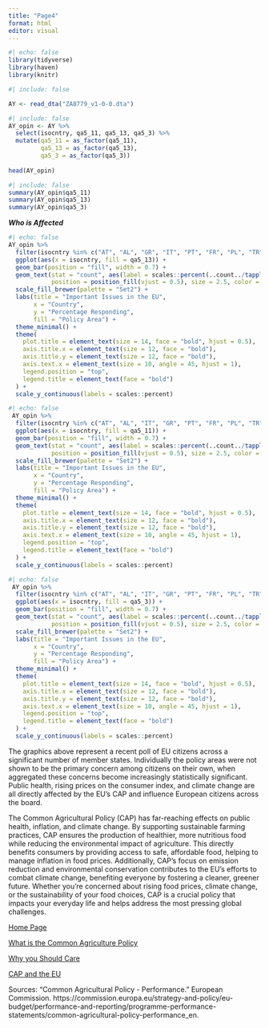 ```yaml
---
title: "Page4"
format: html
editor: visual
---
```


```r
#| echo: false
library(tidyverse)
library(haven)
library(knitr)
```

```r
#| include: false

AY <- read_dta("ZA8779_v1-0-0.dta")
```

```r
#| include: false
AY_opin <- AY %>% 
  select(isocntry, qa5_11, qa5_13, qa5_3) %>% 
  mutate(qa5_11 = as_factor(qa5_11),
         qa5_13 = as_factor(qa5_13),
         qa5_3 = as_factor(qa5_3))
  
head(AY_opin)
```

```r
#| include: false
summary(AY_opin$qa5_11)
summary(AY_opin$qa5_13)
summary(AY_opin$qa5_3)
```

***Who is Affected***

```r
#| echo: false
AY_opin %>% 
  filter(isocntry %in% c("AT", "AL", "GR", "IT", "PT", "FR", "PL", "TR", "NL", "ES", "BE")) %>%
  ggplot(aes(x = isocntry, fill = qa5_13)) +
  geom_bar(position = "fill", width = 0.7) +
  geom_text(stat = "count", aes(label = scales::percent(..count../tapply(..count.., ..x.., sum)[..x..])), 
            position = position_fill(vjust = 0.5), size = 2.5, color = "black") +
  scale_fill_brewer(palette = "Set2") +
  labs(title = "Important Issues in the EU", 
       x = "Country", 
       y = "Percentage Responding", 
       fill = "Policy Area") +
  theme_minimal() +
  theme(
    plot.title = element_text(size = 14, face = "bold", hjust = 0.5),
    axis.title.x = element_text(size = 12, face = "bold"),
    axis.title.y = element_text(size = 12, face = "bold"),
    axis.text.x = element_text(size = 10, angle = 45, hjust = 1),
    legend.position = "top",
    legend.title = element_text(face = "bold")
  ) +
  scale_y_continuous(labels = scales::percent)
```

```r
#| echo: false
 AY_opin %>% 
  filter(isocntry %in% c("AT", "AL", "IT", "GR", "PT", "FR", "PL", "TR", "NL", "ES", "BE")) %>%
  ggplot(aes(x = isocntry, fill = qa5_11)) +
  geom_bar(position = "fill", width = 0.7) +
  geom_text(stat = "count", aes(label = scales::percent(..count../tapply(..count.., ..x.., sum)[..x..])), 
            position = position_fill(vjust = 0.5), size = 2.5, color = "black") +
  scale_fill_brewer(palette = "Set2") +
  labs(title = "Important Issues in the EU", 
       x = "Country", 
       y = "Percentage Responding", 
       fill = "Policy Area") +
  theme_minimal() +
  theme(
    plot.title = element_text(size = 14, face = "bold", hjust = 0.5),
    axis.title.x = element_text(size = 12, face = "bold"),
    axis.title.y = element_text(size = 12, face = "bold"),
    axis.text.x = element_text(size = 10, angle = 45, hjust = 1),
    legend.position = "top",
    legend.title = element_text(face = "bold")
  ) +
  scale_y_continuous(labels = scales::percent)
```

```r
#| echo: false
 AY_opin %>% 
  filter(isocntry %in% c("AT", "AL", "IT", "GR", "PT", "FR", "PL", "TR", "NL", "ES", "BE")) %>%
  ggplot(aes(x = isocntry, fill = qa5_3)) +
  geom_bar(position = "fill", width = 0.7) +
  geom_text(stat = "count", aes(label = scales::percent(..count../tapply(..count.., ..x.., sum)[..x..])), 
            position = position_fill(vjust = 0.5), size = 2.5, color = "black") +
  scale_fill_brewer(palette = "Set2") +
  labs(title = "Important Issues in the EU", 
       x = "Country", 
       y = "Percentage Responding", 
       fill = "Policy Area") +
  theme_minimal() +
  theme(
    plot.title = element_text(size = 14, face = "bold", hjust = 0.5),
    axis.title.x = element_text(size = 12, face = "bold"),
    axis.title.y = element_text(size = 12, face = "bold"),
    axis.text.x = element_text(size = 10, angle = 45, hjust = 1),
    legend.position = "top",
    legend.title = element_text(face = "bold")
  ) +
  scale_y_continuous(labels = scales::percent)
```

The graphics above represent a recent poll of EU citizens across a significant number of member states. Individually the policy areas were not shown to be the primary concern among citizens on their own, when aggregated these concerns become increasingly statistically significant. Public health, rising prices on the consumer index, and climate change are all directly affected by the EU's CAP and influence European citizens across the board.

The Common Agricultural Policy (CAP) has far-reaching effects on public health, inflation, and climate change. By supporting sustainable farming practices, CAP ensures the production of healthier, more nutritious food while reducing the environmental impact of agriculture. This directly benefits consumers by providing access to safe, affordable food, helping to manage inflation in food prices. Additionally, CAP’s focus on emission reduction and environmental conservation contributes to the EU’s efforts to combat climate change, benefiting everyone by fostering a cleaner, greener future. Whether you're concerned about rising food prices, climate change, or the sustainability of your food choices, CAP is a crucial policy that impacts your everyday life and helps address the most pressing global challenges.

[Home Page](/Landing.html)

[What is the Common Agriculture Policy](/Page1.html)

[Why you Should Care](/Page2.html)

[CAP and the EU](/Page3.html)

Sources: “Common Agricultural Policy - Performance.” European Commission. https://commission.europa.eu/strategy-and-policy/eu-budget/performance-and-reporting/programme-performance-statements/common-agricultural-policy-performance_en.

